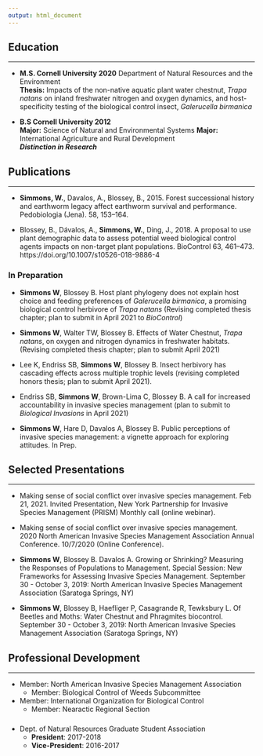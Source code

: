 ```yaml
---
output: html_document
---
```


## Education
***
  * **M.S. Cornell University 2020** 
    Department of Natural Resources and the Environment  
    **Thesis:** Impacts of the non-native aquatic plant water chestnut, *Trapa natans* on inland freshwater nitrogen and oxygen dynamics, and host-specificity testing of the biological control insect, *Galerucella birmanica*
  
      
* **B.S Cornell University 2012**  
  **Major:** Science of Natural and Environmental Systems
  **Major:** International Agriculture and Rural Development  
  ***Distinction in Research***


## Publications 
***  
* **Simmons, W.**, Davalos, A., Blossey, B., 2015. Forest successional history and earthworm legacy affect earthworm survival and performance. Pedobiologia (Jena). 58, 153–164.

* Blossey, B., Dávalos, A., **Simmons, W.**, Ding, J., 2018. A proposal to use plant demographic data to assess potential weed biological control agents impacts on non-target plant populations. BioControl 63, 461–473. https://doi.org/10.1007/s10526-018-9886-4

### In Preparation
* **Simmons W**, Blossey B. Host plant phylogeny does not explain host choice and feeding preferences of *Galerucella birmanica*, a promising biological control herbivore of *Trapa natans* (Revising completed thesis chapter; plan to submit in April 2021 to *BioControl*)

* **Simmons W**, Walter TW, Blossey B. Effects of Water Chestnut, *Trapa natans*, on oxygen and nitrogen dynamics in freshwater habitats. (Revising completed thesis chapter; plan to submit April 2021)

* Lee K, Endriss SB, **Simmons W**, Blossey B. Insect herbivory has cascading effects across multiple trophic levels (revising completed honors thesis; plan to submit April 2021).

* Endriss SB, **Simmons W**, Brown-Lima C, Blossey B. A call for increased accountability in invasive species management (plan to submit to *Biological Invasions* in April 2021)

* **Simmons W**, Hare D, Davalos A, Blossey B. Public perceptions of invasive species management: a vignette approach for exploring attitudes. In Prep. 

## Selected Presentations
***
* Making sense of social conflict over invasive species management. Feb 21, 2021. Invited Presentation, New York Partnership for Invasive Species Management (PRISM) Monthly call (online webinar). 

* Making sense of social conflict over invasive species management. 2020 North American Invasive Species Management Association Annual Conference. 10/7/2020 (Online Conference). 

* **Simmons W**, Blossey B. Davalos A. Growing or Shrinking? Measuring the Responses of Populations to Management. Special Session: New Frameworks for Assessing Invasive Species Management. September 30 - October 3, 2019: North American Invasive Species Management Association (Saratoga Springs, NY)

* **Simmons W**, Blossey B, Haefliger P, Casagrande R, Tewksbury L. Of Beetles and Moths: Water Chestnut and Phragmites biocontrol. September 30 - October 3, 2019: North American Invasive Species Management Association (Saratoga Springs, NY)


## Professional Development  
***  

  * Member: North American Invasive Species Management Association  
    * Member: Biological Control of Weeds Subcommittee  
  * Member: International Organization for Biological Control 
    * Member: Nearactic Regional Section
    
### 
* Dept. of Natural Resources Graduate Student Association  
    *  **President**: 2017-2018  
    *  **Vice-President**: 2016-2017





